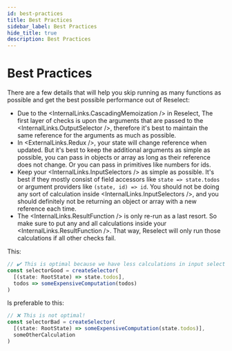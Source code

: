 ```yaml
---
id: best-practices
title: Best Practices
sidebar_label: Best Practices
hide_title: true
description: Best Practices
---
```



# Best Practices

There are a few details that will help you skip running as many functions as possible and get the best possible performance out of Reselect:

- Due to the <InternalLinks.CascadingMemoization /> in Reselect, The first layer of checks is upon the arguments that are passed to the <InternalLinks.OutputSelector />, therefore it's best to maintain the same reference for the arguments as much as possible.
- In <ExternalLinks.Redux />, your state will change reference when updated. But it's best to keep the additional arguments as simple as possible, you can pass in objects or array as long as their reference does not change. Or you can pass in primitives like numbers for ids.
- Keep your <InternalLinks.InputSelectors /> as simple as possible. It's best if they mostly consist of field accessors like `state => state.todos` or argument providers like `(state, id) => id`. You should not be doing any sort of calculation inside <InternalLinks.InputSelectors />, and you should definitely not be returning an object or array with a new reference each time.
- The <InternalLinks.ResultFunction /> is only re-run as a last resort. So make sure to put any and all calculations inside your <InternalLinks.ResultFunction />. That way, Reselect will only run those calculations if all other checks fail.

This:

```ts
// ✔️ This is optimal because we have less calculations in input selectors and more in the result function.
const selectorGood = createSelector(
  [(state: RootState) => state.todos],
  todos => someExpensiveComputation(todos)
)
```

Is preferable to this:

```ts
// ❌ This is not optimal!
const selectorBad = createSelector(
  [(state: RootState) => someExpensiveComputation(state.todos)],
  someOtherCalculation
)
```
